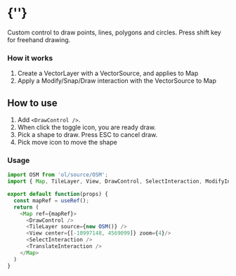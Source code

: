  
<Meta of={DrawControlStories} />
 
# {'<DrawControl />'}

Custom control to draw points, lines, polygons and circles. 
Press shift key for freehand drawing.

### How it works
1. Create a VectorLayer with a VectorSource, and applies to Map
2. Apply a Modify/Snap/Draw interaction with the VectorSource to Map

## How to use
1. Add `<DrawControl />`.
2. When click the toggle icon, you are ready draw. 
3. Pick a shape to draw. Press ESC to cancel draw.
5. Pick move icon to move the shape
 
<Story of={DrawControlStories.Primary} />

### Usage
```typescript
import OSM from 'ol/source/OSM';
import { Map, TileLayer, View, DrawControl, SelectInteraction, ModifyInteraction } from 'react-openlayers';

export default function(props) {
  const mapRef = useRef();
  return (
    <Map ref={mapRef}>
      <DrawControl />
      <TileLayer source={new OSM()} />
      <View center={[-10997148, 4569099]} zoom={4}/>
      <SelectInteraction />
      <TranslateInteraction />
    </Map>
  )
}
```